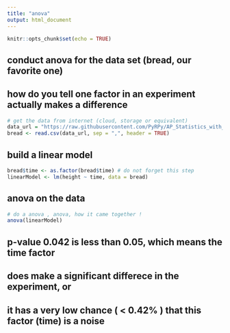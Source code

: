 ```yaml
---
title: "anova"
output: html_document
---
```


```r
knitr::opts_chunk$set(echo = TRUE)
```

## conduct anova for the data set (bread, our favorite one)
## how do you tell one factor in an experiment actually makes a difference
```r
# get the data from internet (cloud, storage or equivalent)
data_url = "https://raw.githubusercontent.com/PyRPy/AP_Statistics_with_R/main/Data/bread.csv"
bread <- read.csv(data_url, sep = ",", header = TRUE)
```

## build a linear model
```r
bread$time <- as.factor(bread$time) # do not forget this step
linearModel <- lm(height ~ time, data = bread)
```

## anova on the data
```r
# do a anova , anova, how it came together !
anova(linearModel)
```

## p-value 0.042 is less than 0.05, which means the time factor
## does make a significant differece in the experiment, or

## it has a very low chance ( < 0.42% ) that this factor (time) is a noise